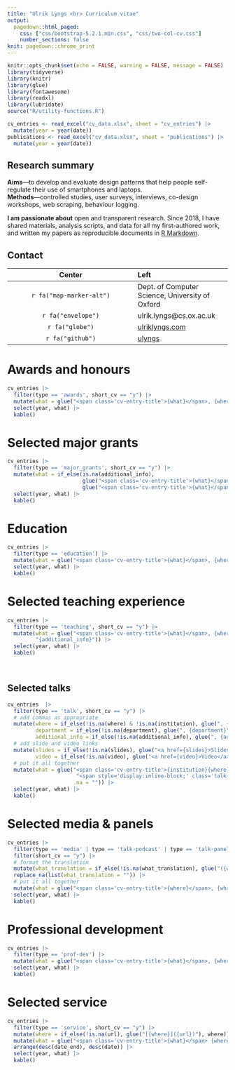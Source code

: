 ```yaml
---
title: "Ulrik Lyngs <br> Curriculum vitae"
output:
  pagedown::html_paged:
    css: ["css/bootstrap-5.2.1.min.css", "css/two-col-cv.css"]
    number_sections: false
knit: pagedown::chrome_print
---
```


```r
knitr::opts_chunk$set(echo = FALSE, warning = FALSE, message = FALSE)
library(tidyverse)
library(knitr)
library(glue)
library(fontawesome)
library(readxl)
library(lubridate)
source("R/utility-functions.R")

cv_entries <- read_excel("cv_data.xlsx", sheet = "cv_entries") |> 
  mutate(year = year(date))
publications <- read_excel("cv_data.xlsx", sheet = "publications") |> 
  mutate(year = year(date))
```


::: {.row}

:::::: {.col-8 .summary}

# Research summary
**Aims**---to develop and evaluate design patterns that help people self-regulate their use of smartphones and laptops.\
**Methods**---controlled studies, user surveys, interviews, co-design workshops, web scraping, behaviour logging.

**I am passionate about** open and transparent research. Since 2018, I have shared materials, analysis scripts, and data for all my first-authored work, and written my papers as reproducible documents in [R Markdown](https://rmarkdown.rstudio.com).

::::::

:::::: {.col-4}

# Contact {.box}

::::::::: {.info-box}

| Center | Left |
|:------:|:-----|
| `r fa("map-marker-alt")`| Dept. of Computer Science, University of Oxford |
| `r fa("envelope")` | ulrik.lyngs@cs.ox.ac.uk |
| `r fa("globe")` | [ulriklyngs.com](https://ulriklyngs.com) |
| `r fa("github")` | [ulyngs](https://github.com/ulyngs) |
 
:::::::::

::::::

:::

::: {.row}

:::::: {.col-6 .left}

# Awards and honours
 
```r
cv_entries |> 
  filter(type == 'awards', short_cv == "y") |> 
  mutate(what = glue("<span class='cv-entry-title'>{what}</span>, {where}")) |>  
  select(year, what) |> 
  kable()
```

# Selected major grants
 
```r
cv_entries |>
  filter(type == 'major_grants', short_cv == "y") |>
  mutate(what = if_else(is.na(additional_info),
                        glue("<span class='cv-entry-title'>{what}</span> ({additional_info2}), {where}"),
                        glue("<span class='cv-entry-title'>{what}</span> ({additional_info2}), {where}"))) |>
  select(year, what) |>
  kable()
```

::::::

:::::: {.col-6 .right}

# Education

```r
cv_entries |> 
  filter(type == 'education') |> 
  mutate(what = glue("<span class='cv-entry-title'>{what}</span>, {where}")) |> 
  select(year, what) |> 
  kable()
```

# Selected teaching experience
```r
cv_entries |> 
  filter(type == 'teaching', short_cv == "y") |> 
  mutate(what = glue("<span class='cv-entry-title'>{what}</span>, {where}<br>",
         "{additional_info}")) |> 
  select(year, what) |> 
  kable()
```

::::::

:::

<!-- you might want to manually insert page breaks -->
<br class="pageBreak" />

::: {.row .pagetwo}

:::::: {.col-6 .left}

# Selected talks {.talks}
```r
cv_entries  |>  
  filter(type == 'talk', short_cv == "y") |> 
  # add commas as appropriate
  mutate(where = if_else(!is.na(where) & !is.na(institution), glue(", {where}"), where),
         department = if_else(!is.na(department), glue(", {department}"), department),
         additional_info = if_else(!is.na(additional_info), glue(", {additional_info}"), "")) |> 
  # add slide and video links
  mutate(slides = if_else(!is.na(slides), glue("<a href={slides}>Slides</a>"), ""),
         video = if_else(!is.na(video), glue("<a href={video}>Video</a>"), "")) |> 
  # put it all together
  mutate(what = glue("<span class='cv-entry-title'>{institution}{where}</span>{department}{additional_info}<br>",
                      "<span style='display:inline-block;' class='talk-title'>{what}</span>", 
                     .na = "")) |> 
  select(year, what) |> 
  kable()
```

::::::

:::::: {.col-6 .right}

# Selected media & panels
```r
cv_entries |> 
  filter(type == 'media' | type == 'talk-podcast' | type == 'talk-panel') |>
  filter(short_cv == "y") |> 
  # format the translation
  mutate(what_translation = if_else(!is.na(what_translation), glue("({what_translation})"), what_translation)) |> 
  replace_na(list(what_translation = "")) |> 
  # put it all together
  mutate(what = glue("<span class='cv-entry-title'>{where}</span>, {what} *{what_translation}*")) |>
  select(year, what) |> 
  kable()
```

# Professional development {.prof-dev}
```r
cv_entries |> 
  filter(type == 'prof-dev') |> 
  mutate(what = glue("<span class='cv-entry-title'>{what}</span>, {where}")) |> 
  select(year, what) |> 
  kable()
```

# Selected service
```r
cv_entries |> 
  filter(type == 'service', short_cv == "y") |> 
  mutate(where = if_else(!is.na(url), glue("[{where}]({url})"), where)) |> 
  mutate(what = glue("<span class='cv-entry-title'>{what}</span> {where}")) |>
  arrange(desc(date_end), desc(date)) |> 
  select(year, what) |> 
  kable()
```

::::::
:::
